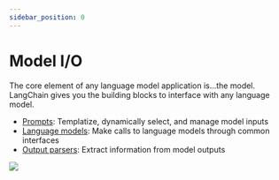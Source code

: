 ```yaml
---
sidebar_position: 0
---
```


# Model I/O

The core element of any language model application is...the model. LangChain gives you the building blocks to interface with any language model.

- [Prompts](./prompts.html): Templatize, dynamically select, and manage model inputs
- [Language models](./models.html): Make calls to language models through common interfaces
- [Output parsers](./output_parsers.html): Extract information from model outputs

![](https://drive.google.com/uc?id=1SHWAUkcIJLwUvr63onb7OnKdQzF0RTNh)

